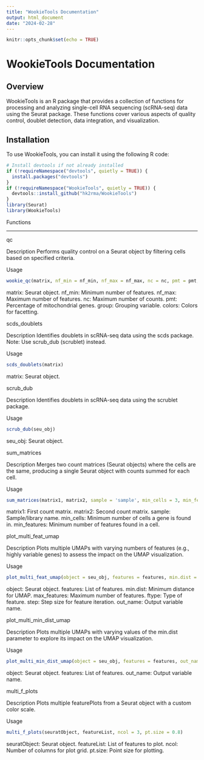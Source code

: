 ---
title: "WookieTools Documentation"
output: html_document
date: "2024-02-28"
---

```{r setup, include=FALSE}
knitr::opts_chunk$set(echo = TRUE)
```

# WookieTools Documentation

## Overview

WookieTools is an R package that provides a collection of functions for processing and analyzing single-cell RNA sequencing (scRNA-seq) data using the Seurat package. These functions cover various aspects of quality control, doublet detection, data integration, and visualization.

## Installation

To use WookieTools, you can install it using the following R code:

```{r, install Wookie Tools}
# Install devtools if not already installed
if (!requireNamespace("devtools", quietly = TRUE)) {
  install.packages("devtools")
}
if (!requireNamespace("WookieTools", quietly = TRUE)) {
  devtools::install_github("hk2rma/WookieTools")
}
library(Seurat)
library(WookieTools)
```

Functions

---------
qc

Description
Performs quality control on a Seurat object by filtering cells based on specified criteria.

Usage
```{r qc}
wookie_qc(matrix, nf_min = nf_min, nf_max = nf_max, nc = nc, pmt = pmt, group = 'orig.ident', colors = NULL)
```
matrix: Seurat object.
nf_min: Minimum number of features.
nf_max: Maximum number of features.
nc: Maximum number of counts.
pmt: Percentage of mitochondrial genes.
group: Grouping variable.
colors: Colors for facetting.


scds_doublets

Description
Identifies doublets in scRNA-seq data using the scds package. Note: Use scrub_dub (scrublet) instead.

Usage
```{r scds}
scds_doublets(matrix)
```
matrix: Seurat object.


scrub_dub

Description
Identifies doublets in scRNA-seq data using the scrublet package.

Usage
```{r, scrublet}
scrub_dub(seu_obj)
```
seu_obj: Seurat object.


sum_matrices

Description
Merges two count matrices (Seurat objects) where the cells are the same, producing a single Seurat object with counts summed for each cell.

Usage
```{r sum matrices}
sum_matrices(matrix1, matrix2, sample = 'sample', min_cells = 3, min_features = 200)
```
matrix1: First count matrix.
matrix2: Second count matrix.
sample: Sample/library name.
min_cells: Minimum number of cells a gene is found in.
min_features: Minimum number of features found in a cell.

plot_multi_feat_umap

Description
Plots multiple UMAPs with varying numbers of features (e.g., highly variable genes) to assess the impact on the UMAP visualization.

Usage
```{r multiple feature UMAP}
plot_multi_feat_umap(object = seu_obj, features = features, min.dist = 0.1, max_features = 3000, ftype='HVG', step = 500, out_name = 'combined_umap')
```
object: Seurat object.
features: List of features.
min.dist: Minimum distance for UMAP.
max_features: Maximum number of features.
ftype: Type of feature.
step: Step size for feature iteration.
out_name: Output variable name.


plot_multi_min_dist_umap

Description
Plots multiple UMAPs with varying values of the min.dist parameter to explore its impact on the UMAP visualization.

Usage
```{r, multiple min.dist UMAP}
plot_multi_min_dist_umap(object = seu_obj, features = features, out_name = 'min_dist_umaps')
```
object: Seurat object.
features: List of features.
out_name: Output variable name.

multi_f_plots

Description
Plots multiple featurePlots from a Seurat object with a custom color scale.

Usage
```{r, multiple feature plots}
multi_f_plots(seuratObject, featureList, ncol = 3, pt.size = 0.8)
```
seuratObject: Seurat object.
featureList: List of features to plot.
ncol: Number of columns for plot grid.
pt.size: Point size for plotting.


